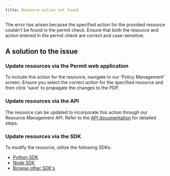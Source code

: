 ```yaml
---
title: Resource action not found
---
```


The error has arisen because the specified action for the provided resource couldn't be found in the permit check. Ensure that both the resource and action entered in the permit check are correct and case-sensitive.

## A solution to the issue

### Update resources via the Permit web application

To include this action for the resource, navigate to our 'Policy Management' screen. Ensure you select the correct action for the specified
resource and then click 'save' to propagate the changes to the PDP.

### Update resources via the API

The resource can be updated to incorporate this action through our Resource Management API.
Refer to the [API documentation](https://api.permit.io/v2/redoc#tag/Roles/operation/assign_permissions_to_role) for detailed steps.

### Update resources via the SDK

To modify the resource, utilize the following SDKs:

- [Python SDK](https://docs.permit.io/sdk/python/resource/update-resource)
- [Node SDK](https://docs.permit.io/sdk/nodejs/resource/update-resource)
- [Browse other SDK's](/category/-sdks)
